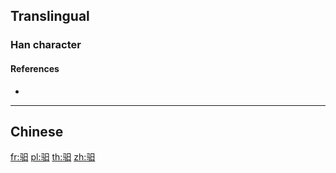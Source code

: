 {{character info/new}}
{{also|馹}}
==Translingual==

===Han character===
{{Han char|rn=187|rad=马|as=04|sn=7|four=|canj=NMA|ids=⿰马日}}

====References====
* {{Han ref|kx=1447.241|hdz=74543.161|uh=9A72|ud=39538}}

----

==Chinese==
{{zh-see|馹}}

[[fr:驲]]
[[pl:驲]]
[[th:驲]]
[[zh:驲]]